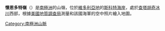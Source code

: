 {{coord|76|36|S|160|30|E|display=title}}

'''懷恩多特嶺'''（{{lang-en|Wyandot Ridge}}）是[[南極洲|南極洲]]的山嶺，位於[[維多利亞地|維多利亞地]]的[[斯科特海岸|斯科特海岸]]，處於[[查塔胡奇冰川|查塔胡奇冰川]]西部，根據[[美國地質調查局|美國地質調查局]]測量和該國海軍的空中照片繪入地圖。

{{DEFAULTSORT:Wyandot Ridge}}
[[Category:南極洲山脈|Category:南極洲山脈]]


{{ScottCoast-geo-stub}}